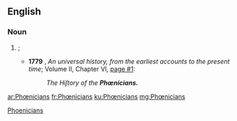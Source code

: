 {{also|Phoenicians}}
==English==

===Noun===
{{head|en|plural}}

# {{alternative spelling of|Phoenicians|nodot=t}}; {{plural of|Phœnician|nocap=t}}
#* '''1779''' {{C.E.}}, ''An universal history, from the earliest accounts to the present time''; Volume II, Chapter VI, [http://books.google.com/books?id=0ScIAAAAQAAJ&hl=en&pg=PA1#v=onepage&q&f=false page #1]:
#*: ''The Hiſtory of the '''Phœnicians.'''''

[[Category:English terms spelled with Œ|Phoenicians]]

[[ar:Phœnicians]]
[[fr:Phœnicians]]
[[ku:Phœnicians]]
[[mg:Phœnicians]]